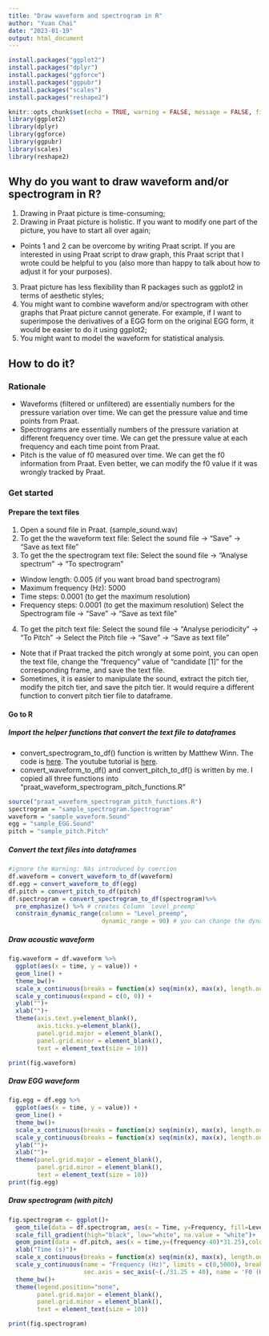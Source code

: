 ```yaml
---
title: "Draw waveform and spectrogram in R"
author: "Yuan Chai"
date: "2023-01-19"
output: html_document
---
```


```r
install.packages("ggplot2")
install.packages("dplyr")
install.packages("ggforce")
install.packages("ggpubr")
install.packages("scales")
install.packages("reshape2")
```

```r
knitr::opts_chunk$set(echo = TRUE, warning = FALSE, message = FALSE, fig.width = 5, fig.height = 3, fig.align = "center")
library(ggplot2)
library(dplyr)
library(ggforce)
library(ggpubr)
library(scales)
library(reshape2)
```


## Why do you want to draw waveform and/or spectrogram in R?
1. Drawing in Praat picture is time-consuming;
2. Drawing in Praat picture is holistic. If you want to modify one part of the picture, you have to start all over again;
  + Points 1 and 2 can be overcome by writing Praat script. If you are interested in using Praat script to draw graph, this Praat script that I wrote could be helpful to you (also more than happy to talk about how to adjust it for your purposes). 
3. Praat picture has less flexibility than R packages such as ggplot2 in terms of aesthetic styles;
4. You might want to combine waveform and/or spectrogram with other graphs that Praat picture cannot generate. For example, if I want to superimpose the derivatives of a EGG form on the original EGG form, it would be easier to do it using ggplot2;
5. You might want to model the waveform for statistical analysis.


## How to do it?
### Rationale
* Waveforms (filtered or unfiltered) are essentially numbers for the pressure variation over time. We can get the pressure value and time points from Praat.
* Spectrograms are essentially numbers of the pressure variation at different frequency over time. We can get the pressure value at each frequency and each time point from Praat.
* Pitch is the value of f0 measured over time. We can get the f0 information from Praat. Even better, we can modify the f0 value if it was wrongly tracked by Praat.

### Get started
#### Prepare the text files
1. Open a sound file in Praat. (sample_sound.wav)
2. To get the the waveform text file: Select the sound file &#8594; "Save" &#8594; "Save as text file"
3. To get the the spectrogram text file: Select the sound file &#8594; "Analyse spectrum" &#8594; "To spectrogram"
  * Window length: 0.005 (if you want broad band spectrogram)
  * Maximum frequency (Hz): 5000
  * Time steps: 0.0001 (to get the maximum resolution)
  * Frequency steps: 0.0001 (to get the maximum resolution)
Select the Spectrogram file &#8594; "Save" &#8594; "Save as text file"
4. To get the pitch text file: Select the sound file &#8594; "Analyse periodicity" &#8594; "To Pitch" &#8594; Select the Pitch file &#8594; "Save" &#8594; "Save as text file"
  * Note that if Praat tracked the pitch wrongly at some point, you can open the text file, change the "frequency" value of "candidate [1]" for the corresponding frame, and save the text file.
  * Sometimes, it is easier to manipulate the sound, extract the pitch tier, modify the pitch tier, and save the pitch tier. It would require a different function to convert pitch tier file to dataframe.

#### Go to R

##### Import the helper functions that convert the text file to dataframes
* convert_spectrogram_to_df() function is written by Matthew Winn. The code is [here](https://github.com/ListenLab/Praat/blob/master/praat_spectrogram_functions.R). The youtube tutorial is [here](https://www.youtube.com/watch?v=23V-7MbR_yk).
* convert_waveform_to_df() and convert_pitch_to_df() is written by me. I copied all three functions into "praat_waveform_spectrogram_pitch_functions.R"

```r
source("praat_waveform_spectrogram_pitch_functions.R")
spectrogram = "sample_spectrogram.Spectrogram"
waveform = "sample_waveform.Sound"
egg = "sample_EGG.Sound"
pitch = "sample_pitch.Pitch"
```


##### Convert the text files into dataframes
```r
#ignore the Warning: NAs introduced by coercion
df.waveform = convert_waveform_to_df(waveform)
df.egg = convert_waveform_to_df(egg)
df.pitch = convert_pitch_to_df(pitch)
df.spectrogram = convert_spectrogram_to_df(spectrogram)%>%
  pre_emphasize() %>% # creates Column `Level_preemp`
  constrain_dynamic_range(column = "Level_preemp",
                          dynamic_range = 90) # you can change the dynamic_range for your preference. The larger the number, the darker the spectrogram gets.
```

##### Draw acoustic waveform
```r
fig.waveform = df.waveform %>%
  ggplot(aes(x = time, y = value)) +
  geom_line() +
  theme_bw()+
  scale_x_continuous(breaks = function(x) seq(min(x), max(x), length.out = 2), label = label_number(accuracy = 0.01),expand = c(0, 0))+
  scale_y_continuous(expand = c(0, 0)) +
  ylab("")+
  xlab("")+
  theme(axis.text.y=element_blank(),
        axis.ticks.y=element_blank(),
        panel.grid.major = element_blank(),
        panel.grid.minor = element_blank(),
        text = element_text(size = 10))

print(fig.waveform)

```

##### Draw EGG waveform
```r
fig.egg = df.egg %>%
  ggplot(aes(x = time, y = value)) +
  geom_line() +
  theme_bw()+
  scale_x_continuous(breaks = function(x) seq(min(x), max(x), length.out = 2), label = label_number(accuracy = 0.01),expand = c(0, 0))+
  scale_y_continuous(breaks = function(x) seq(min(x), max(x), length.out = 2), label = label_number(accuracy = 0.01),expand = c(0, 0)) +
  ylab("")+
  xlab("")+
  theme(panel.grid.major = element_blank(),
        panel.grid.minor = element_blank(),
        text = element_text(size = 10))
print(fig.egg)
```

##### Draw spectrogram (with pitch)
```r
fig.spectrogram <- ggplot()+
  geom_tile(data = df.spectrogram, aes(x = Time, y=Frequency, fill=Level_preemp_dr))+
  scale_fill_gradient(high="black", low="white", na.value = "white")+
  geom_point(data = df.pitch, aes(x = time,y=(frequency-40)*31.25),color = "blue",size = 3)+
  xlab("Time (s)")+
  scale_x_continuous(breaks = function(x) seq(min(x), max(x), length.out = 2), label = label_number(accuracy = 0.01))+
  scale_y_continuous(name = "Frequency (Hz)", limits = c(0,5000), breaks = seq(0,5000,1000),
                     sec.axis = sec_axis(~(./31.25 + 40), name = 'F0 (Hz)'),expand = c(0,0))+
  theme_bw()+
  theme(legend.position="none",
        panel.grid.major = element_blank(),
        panel.grid.minor = element_blank(),
        text = element_text(size = 10))

print(fig.spectrogram)
```

